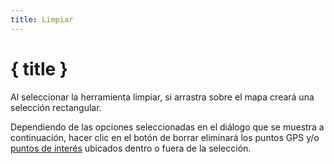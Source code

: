 ```yaml
---
title: Limpiar
---
```


<script>
</script>

# <SquareDashedMousePointer size="24" class="inline-block" style="margin-bottom: 5px" /> { title }

Al seleccionar la herramienta limpiar, si arrastra sobre el mapa creará una selección rectangular.

Dependiendo de las opciones seleccionadas en el diálogo que se muestra a continuación, hacer clic en el botón de borrar eliminará los puntos GPS y/o [puntos de interés](../gpx) ubicados dentro o fuera de la selección.

<div class="flex flex-row justify-center">
    <Clean class="text-foreground p-3 border rounded-md shadow-lg" />
</div>
